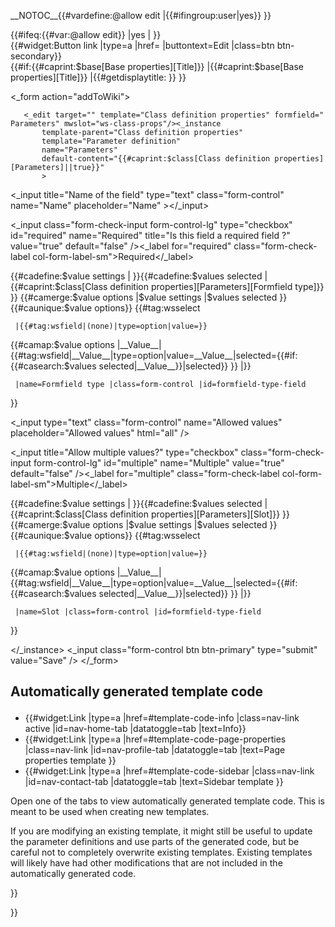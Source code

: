 __NOTOC__{{#vardefine:@allow edit |{{#ifingroup:user|yes}} }}<!--
  --><div>{{#ifeq:{{#var:@allow edit}} |yes |<span class="hide-when-ve-active" style="float:right">{{#widget:Button link |type=a |href={{fullurl:{{FULLPAGENAME}} |veaction=edit}} |buttontext=Edit |class=btn btn-secondary}}</span> }}<!--
  --><div class="h1">{{#if:{{#caprint:$base[Base properties][Title]}} |{{#caprint:$base[Base properties][Title]}} |{{#getdisplaytitle:{{FULLPAGENAME}} }} }}</div><!--
  --></div>
  <div>
<_form action="addToWiki">
	<_edit target="{{PAGEID}}" template="Class definition properties" formfield="Parameters" mwslot="ws-class-props"/><_instance 
		template-parent="Class definition properties" 
		template="Parameter definition"
		name="Parameters" 
		default-content="{{#caprint:$class[Class definition properties][Parameters]||true}}"
        >
<div class="form-row align-items-center">
<div class="form-group col-md-3"><_input title="Name of the field" type="text" class="form-control" name="Name" placeholder="Name" ></_input></div>
<div class="form-group col-md-1"><div class="form-check form-check-inline"><_input class="form-check-input form-control-lg" type="checkbox" id="required" name="Required" title="Is this field a required field ?" value="true" default="false" /><_label for="required" class="form-check-label col-form-label-sm">Required</_label></div></div>
<div class="form-group col-md-2">{{#cadefine:$value settings |{{Wiki:Setting/Parameter_formfield_types}} }}{{#cadefine:$values selected |{{#caprint:$class[Class definition properties][Parameters][Formfield type]}} }}
{{#camerge:$value options |$value settings |$values selected }}{{#caunique:$value options}}<!-- 
 -->{{#tag:wsselect
  |{{#tag:wsfield|(none)|type=option|value=}}
{{#camap:$value options |__Value__|{{#tag:wsfield|__Value__|type=option|value=__Value__|selected={{#if:{{#casearch:$values selected|__Value__}}|selected}} }} |}}
  |name=Formfield type |class=form-control |id=formfield-type-field  
}}</div>
<div class="form-group col-md-3"><_input type="text" class="form-control" name="Allowed values" placeholder="Allowed values" html="all" /></div>
<div class="form-group col-md-1"><div class="form-check form-check-inline"><_input title="Allow multiple values?" type="checkbox" class="form-check-input form-control-lg" id="multiple" name="Multiple" value="true" default="false" /><_label for="multiple" class="form-check-label col-form-label-sm">Multiple</_label></div></div>
<div class="form-group col-md-2">{{#cadefine:$value settings |{{Wiki:Setting/Available_slots}} }}{{#cadefine:$values selected |{{#caprint:$class[Class definition properties][Parameters][Slot]}} }}
{{#camerge:$value options |$value settings |$values selected }}{{#caunique:$value options}}<!-- 
 -->{{#tag:wsselect
  |{{#tag:wsfield|(none)|type=option|value=}}
{{#camap:$value options |__Value__|{{#tag:wsfield|__Value__|type=option|value=__Value__|selected={{#if:{{#casearch:$values selected|__Value__}}|selected}} }} |}}
  |name=Slot |class=form-control |id=formfield-type-field  
}}
</div>
</div>
</_instance>
<_input class="form-control btn btn-primary" type="submit" value="Save" />
</_form>

<h2>Automatically generated template code</h2>
<ul class="nav nav-tabs" >
<li class="nav-item">{{#widget:Link |type=a |href=#template-code-info |class=nav-link active |id=nav-home-tab |datatoggle=tab |text=Info}}</li>
<li class="nav-item">{{#widget:Link |type=a |href=#template-code-page-properties |class=nav-link |id=nav-profile-tab |datatoggle=tab |text=Page properties template }}</li>
<li class="nav-item">{{#widget:Link |type=a |href=#template-code-sidebar |class=nav-link |id=nav-contact-tab |datatoggle=tab |text=Sidebar template }}</li>
</ul><!--

--><div class="tab-content">
<div class="tab-pane fade show active" id="template-code-info" >Open one of the tabs to view automatically generated template code. This is meant to be used when creating new templates. 


If you are modifying an existing template, it might still be useful to update the parameter definitions and use parts of the generated code, but be careful not to completely overwrite existing templates. Existing templates will likely have had other modifications that are not included in the automatically generated code.
</div>
<div class="tab-pane fade" id="template-code-page-properties" >

{{Generate page properties template code |Class={{#caprint:$class[Class definition properties][Defines class]}} }}</div>
<div class="tab-pane fade" id="template-code-sidebar" >{{Generate sidebar template code |Class={{#caprint:$class[Class definition properties][Defines class]}} }}</div>
</div>